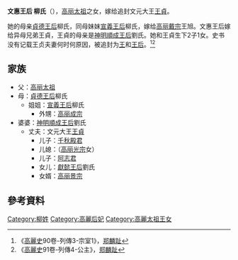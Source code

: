 '''文惠王后 柳氏'''（{{lang|ko|문혜왕후 유씨}}），[[高丽太祖|高丽太祖]]之女，嫁给追封文元大王[[王貞|王貞]]。

她的母亲[[貞德王后|貞德王后]]柳氏，同母妹妹[[宣義王后|宣義王后]]柳氏，嫁给[[高丽戴宗|高丽戴宗]]王旭。文惠王后嫁给异母兄弟王貞，王貞的母亲是[[神明順成王后|神明順成王后]]劉氏。她和王貞生下2子1女。史书没有记载王贞夫妻何时何原因，被追封为[[王|王]]和[[王后|王后]]。<ref>《[[高麗史|高麗史]]90卷-列傳3-宗室1》，[[郑麟趾|郑麟趾]]</ref><ref>《[[高麗史|高麗史]]91卷-列傳4-公主》，[[郑麟趾|郑麟趾]]</ref>

== 家族 ==
* 父：[[高丽太祖|高丽太祖]]
* 母：[[貞德王后|貞德王后]]柳氏
** 姐姐：[[宣義王后|宣義王后]]柳氏
*** 外甥：[[高丽成宗|高丽成宗]]
* 婆婆：[[神明順成王后|神明順成王后]]劉氏
** 丈夫：文元大王[[王貞|王貞]]
*** 儿子：[[千秋殿君|千秋殿君]]
*** 儿媳：{{tsl|ko|천추전부인|千秋殿夫人}}（[[高丽光宗|高丽光宗]]女）
*** 儿子：[[阿志君|阿志君]]
*** 女儿：[[獻懿王后|獻懿王后]]劉氏
*** 女婿：[[高丽景宗|高丽景宗]]

== 參考資料 ==
<div class="references-small">
<references></references>
</div>

{{高麗王后}}
[[Category:柳姓|Category:柳姓]]
[[Category:高麗后妃|Category:高麗后妃]]
[[Category:高麗太祖王女|Category:高麗太祖王女]]